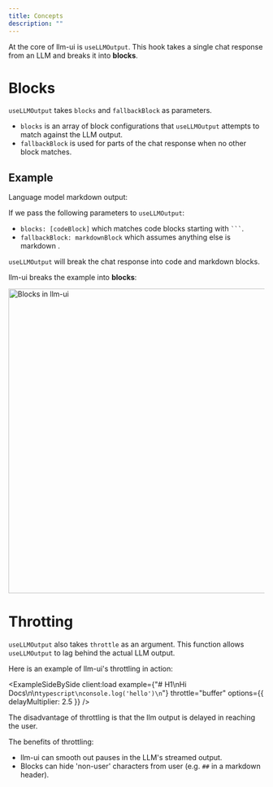 ```yaml
---
title: Concepts
description: ""
---
```




At the core of llm-ui is `useLLMOutput`. This hook takes a single chat response from an LLM and breaks it into **blocks**.

# Blocks

`useLLMOutput` takes `blocks` and `fallbackBlock` as parameters.

- `blocks` is an array of block configurations that `useLLMOutput` attempts to match against the LLM output.
- `fallbackBlock` is used for parts of the chat response when no other block matches.

## Example

Language model markdown output:

<CodeBlock code={introExample} lang="markdown" />

If we pass the following parameters to `useLLMOutput`:

- `blocks: [codeBlock]` which matches code blocks starting with <code>```</code>.
- `fallbackBlock: markdownBlock` which assumes anything else is markdown .

`useLLMOutput` will break the chat response into code and markdown blocks.

llm-ui breaks the example into **blocks**:

<Image width="600" src={blocks} alt="Blocks in llm-ui" />

# Throtting

`useLLMOutput` also takes `throttle` as an argument. This function allows `useLLMOutput` to lag behind the actual LLM output.

Here is an example of llm-ui's throttling in action:

<ExampleSideBySide
  client:load
  example={"# H1\nHi Docs\n\n```typescript\nconsole.log('hello')\n```"}
  throttle="buffer"
  options={{ delayMultiplier: 2.5 }}
/>

The disadvantage of throttling is that the llm output is delayed in reaching the user.

The benefits of throttling:

- llm-ui can smooth out pauses in the LLM's streamed output.
- Blocks can hide 'non-user' characters from user (e.g. `##` in a markdown header).
